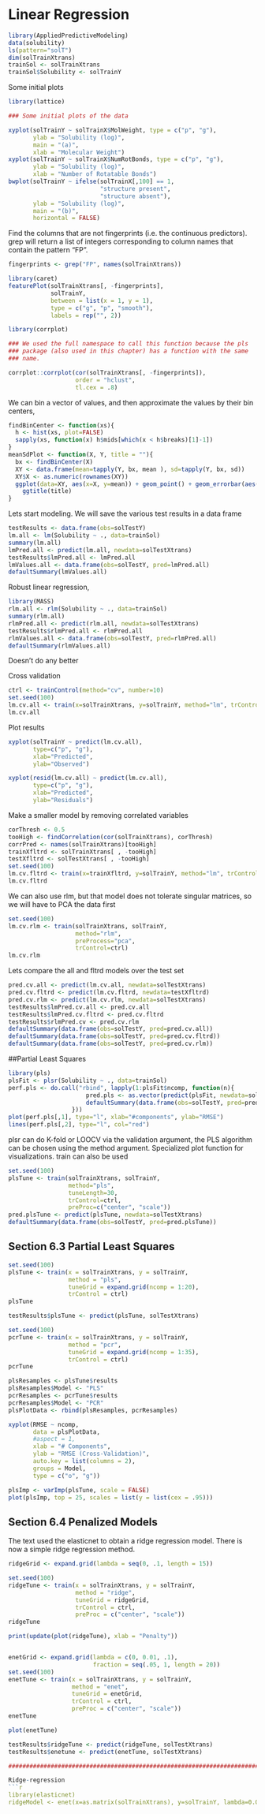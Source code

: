 Linear Regression
========================================================



```r
library(AppliedPredictiveModeling)
data(solubility)
ls(pattern="solT")
dim(solTrainXtrans)
trainSol <- solTrainXtrans
trainSol$Solubility <- solTrainY
```
Some initial plots
```r
library(lattice)

### Some initial plots of the data

xyplot(solTrainY ~ solTrainX$MolWeight, type = c("p", "g"),
       ylab = "Solubility (log)",
       main = "(a)",
       xlab = "Molecular Weight")
xyplot(solTrainY ~ solTrainX$NumRotBonds, type = c("p", "g"),
       ylab = "Solubility (log)",
       xlab = "Number of Rotatable Bonds")
bwplot(solTrainY ~ ifelse(solTrainX[,100] == 1, 
                          "structure present", 
                          "structure absent"),
       ylab = "Solubility (log)",
       main = "(b)",
       horizontal = FALSE)
```
Find the columns that are not fingerprints (i.e. the continuous
 predictors). grep will return a list of integers corresponding to
 column names that contain the pattern "FP".

```r
fingerprints <- grep("FP", names(solTrainXtrans))

library(caret)
featurePlot(solTrainXtrans[, -fingerprints],
            solTrainY,
            between = list(x = 1, y = 1),
            type = c("g", "p", "smooth"),
            labels = rep("", 2))

library(corrplot)

### We used the full namespace to call this function because the pls
### package (also used in this chapter) has a function with the same
### name.

corrplot::corrplot(cor(solTrainXtrans[, -fingerprints]), 
                   order = "hclust", 
                   tl.cex = .8)
```
We can bin a vector of values, and then approximate the values by their bin centers,
```r

findBinCenter <- function(xs){
  h <- hist(xs, plot=FALSE)
  sapply(xs, function(x) h$mids[which(x < h$breaks)[1]-1])
}
meanSdPlot <- function(X, Y, title = ""){
  bx <- findBinCenter(X)
  XY <- data.frame(mean=tapply(Y, bx, mean ), sd=tapply(Y, bx, sd))
  XY$X <- as.numeric(rownames(XY))
  ggplot(data=XY, aes(x=X, y=mean)) + geom_point() + geom_errorbar(aes(ymin=mean-sd, ymax=mean+sd)) + 
    ggtitle(title)
}


```


Lets start modeling. We will save the various test results in a data frame
```r
testResults <- data.frame(obs=solTestY)
lm.all <- lm(Solubility ~ ., data=trainSol)
summary(lm.all)
lmPred.all <- predict(lm.all, newdata=solTestXtrans)
testResults$lmPred.all <- lmPred.all
lmValues.all <- data.frame(obs=solTestY, pred=lmPred.all)
defaultSummary(lmValues.all)
```
Robust linear regression,
```r
library(MASS)
rlm.all <- rlm(Solubility ~ ., data=trainSol)
summary(rlm.all)
rlmPred.all <- predict(rlm.all, newdata=solTestXtrans)
testResults$rlmPred.all <- rlmPred.all
rlmValues.all <- data.frame(obs=solTestY, pred=rlmPred.all)
defaultSummary(rlmValues.all)
```
Doesn't do any better

Cross validation
```r
ctrl <- trainControl(method="cv", number=10)
set.seed(100)
lm.cv.all <- train(x=solTrainXtrans, y=solTrainY, method="lm", trControl=ctrl)
lm.cv.all
```
Plot results
```r
xyplot(solTrainY ~ predict(lm.cv.all), 
       type=c("p", "g"),
       xlab="Predicted",
       ylab="Observed")

xyplot(resid(lm.cv.all) ~ predict(lm.cv.all),
       type=c("p", "g"),
       xlab="Predicted",
       ylab="Residuals")
```
Make a smaller model by removing correlated variables
```r
corThresh <- 0.5
tooHigh <- findCorrelation(cor(solTrainXtrans), corThresh)
corrPred <- names(solTrainXtrans)[tooHigh]
trainXfltrd <- solTrainXtrans[ , -tooHigh]
testXfltrd <- solTestXtrans[ , -tooHigh]
set.seed(100)
lm.cv.fltrd <- train(x=trainXfltrd, y=solTrainY, method="lm", trControl=ctrl)
lm.cv.fltrd
```
We can also use rlm, but that model does not tolerate singular matrices, so we will have to PCA the data 
first
```r
set.seed(100)
lm.cv.rlm <- train(solTrainXtrans, solTrainY,
                   method="rlm",
                   preProcess="pca",
                   trControl=ctrl)
lm.cv.rlm
```

Lets compare the all and fltrd models over the test set
```r
pred.cv.all <- predict(lm.cv.all, newdata=solTestXtrans)
pred.cv.fltrd <- predict(lm.cv.fltrd, newdata=testXfltrd)
pred.cv.rlm <- predict(lm.cv.rlm, newdata=solTestXtrans)
testResults$lmPred.cv.all <- pred.cv.all
testResults$lmPred.cv.fltrd <- pred.cv.fltrd
testResults$rlmPred.cv <- pred.cv.rlm
defaultSummary(data.frame(obs=solTestY, pred=pred.cv.all))
defaultSummary(data.frame(obs=solTestY, pred=pred.cv.fltrd))
defaultSummary(data.frame(obs=solTestY, pred=pred.cv.rlm))
```



##Partial Least Squares

```r
library(pls)
plsFit <- plsr(Solubility ~ ., data=trainSol)
perf.pls <- do.call("rbind", lapply(1:plsFit$ncomp, function(n){
                      pred.pls <- as.vector(predict(plsFit, newdata=solTestXtrans, ncomp=n))
                      defaultSummary(data.frame(obs=solTestY, pred=pred.pls))
                  }))
plot(perf.pls[,1], type="l", xlab="#components", ylab="RMSE")
lines(perf.pls[,2], type="l", col="red")
```
plsr can do K-fold or LOOCV via the validation argument, the PLS algorithm can be chosen using the method argument. Specialized plot function for visualizations.
train can also be used
```r
set.seed(100)
plsTune <- train(solTrainXtrans, solTrainY, 
                 method="pls",
                 tuneLength=30,
                 trControl=ctrl,
                 preProc=c("center", "scale"))
pred.plsTune <- predict(plsTune, newdata=solTestXtrans)
defaultSummary(data.frame(obs=solTestY, pred=pred.plsTune))
```

## Section 6.3 Partial Least Squares

```r
set.seed(100)
plsTune <- train(x = solTrainXtrans, y = solTrainY,
                 method = "pls",
                 tuneGrid = expand.grid(ncomp = 1:20),
                 trControl = ctrl)
plsTune

testResults$plsTune <- predict(plsTune, solTestXtrans)

set.seed(100)
pcrTune <- train(x = solTrainXtrans, y = solTrainY,
                 method = "pcr",
                 tuneGrid = expand.grid(ncomp = 1:35),
                 trControl = ctrl)
pcrTune                  

plsResamples <- plsTune$results
plsResamples$Model <- "PLS"
pcrResamples <- pcrTune$results
pcrResamples$Model <- "PCR"
plsPlotData <- rbind(plsResamples, pcrResamples)

xyplot(RMSE ~ ncomp,
       data = plsPlotData,
       #aspect = 1,
       xlab = "# Components",
       ylab = "RMSE (Cross-Validation)",
       auto.key = list(columns = 2),
       groups = Model,
       type = c("o", "g"))

plsImp <- varImp(plsTune, scale = FALSE)
plot(plsImp, top = 25, scales = list(y = list(cex = .95)))
```

################################################################################
## Section 6.4 Penalized Models

 The text used the elasticnet to obtain a ridge regression model.
 There is now a simple ridge regression method.

```r
ridgeGrid <- expand.grid(lambda = seq(0, .1, length = 15))

set.seed(100)
ridgeTune <- train(x = solTrainXtrans, y = solTrainY,
                   method = "ridge",
                   tuneGrid = ridgeGrid,
                   trControl = ctrl,
                   preProc = c("center", "scale"))
ridgeTune

print(update(plot(ridgeTune), xlab = "Penalty"))


enetGrid <- expand.grid(lambda = c(0, 0.01, .1), 
                        fraction = seq(.05, 1, length = 20))
set.seed(100)
enetTune <- train(x = solTrainXtrans, y = solTrainY,
                  method = "enet",
                  tuneGrid = enetGrid,
                  trControl = ctrl,
                  preProc = c("center", "scale"))
enetTune

plot(enetTune)

testResults$ridgeTune <- predict(ridgeTune, solTestXtrans)
testResults$enetune <- predict(enetTune, solTestXtrans)

################################################################################

Ridge-regression
```r
library(elasticnet)
ridgeModel <- enet(x=as.matrix(solTrainXtrans), y=solTrainY, lambda=0.001)
```
